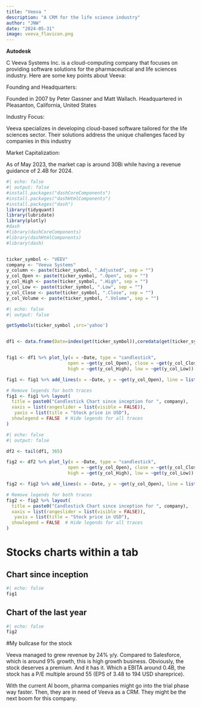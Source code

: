```yaml
---
title: "Veeva "
description: "A CRM for the life science industry"
author: "JNW"
date: "2024-05-31"
image: veeva_flavicon.png
---
```


**Autodesk**

C Veeva Systems Inc. is a cloud-computing company that focuses on providing software solutions for the pharmaceutical and life sciences industry. Here are some key points about Veeva:

Founding and Headquarters:

Founded in 2007 by Peter Gassner and Matt Wallach. Headquartered in Pleasanton, California, United States

Industry Focus:

Veeva specializes in developing cloud-based software tailored for the life sciences sector. Their solutions address the unique challenges faced by companies in this industry

Market Capitalization:

As of May 2023, the market cap is around 30Bi while having a revenue guidance of 2.4B for 2024.

```r
#| echo: false
#| output: false
#install.packages("dashCoreComponents")
#install.packages("dashHtmlComponents")
#install.packages("dash")
library(tidyquant)
library(lubridate)
library(plotly)
#dash
#library(dashCoreComponents)
#library(dashHtmlComponents)
#library(dash)


ticker_symbol <- "VEEV"
company <- "Veeva Systems"
y_column <- paste(ticker_symbol, ".Adjusted", sep = "")
y_col_Open <- paste(ticker_symbol, ".Open", sep = "")
y_col_High <- paste(ticker_symbol, ".High", sep = "")
y_col_Low <- paste(ticker_symbol, ".Low", sep = "")
y_col_Close <- paste(ticker_symbol, ".Close", sep = "")
y_col_Volume <- paste(ticker_symbol, ".Volume", sep = "")


```

```r
#| echo: false
#| output: false

getSymbols(ticker_symbol ,src='yahoo')


df1 <- data.frame(Date=index(get(ticker_symbol)),coredata(get(ticker_symbol)))


fig1 <- df1 %>% plot_ly(x = ~Date, type = "candlestick",
                       open = ~get(y_col_Open), close = ~get(y_col_Close),
                       high = ~get(y_col_High), low = ~get(y_col_Low)) 

fig1 <- fig1 %>% add_lines(x = ~Date, y = ~get(y_col_Open), line = list(color = 'black', width = 0.2), inherit = FALSE)

# Remove legends for both traces
fig1 <- fig1 %>% layout(
  title = paste0("Candlestick Chart since inception for ", company),
  xaxis = list(rangeslider = list(visible = FALSE)),
   yaxis = list(title = "Stock price in USD"),
  showlegend = FALSE  # Hide legends for all traces
)


```

```r
#| echo: false
#| output: false

df2 <- tail(df1, 365)

fig2 <- df2 %>% plot_ly(x = ~Date, type = "candlestick",
                       open = ~get(y_col_Open), close = ~get(y_col_Close),
                       high = ~get(y_col_High), low = ~get(y_col_Low)) 

fig2 <- fig2 %>% add_lines(x = ~Date, y = ~get(y_col_Open), line = list(color = 'black', width = 0.2), inherit = FALSE)

# Remove legends for both traces
fig2 <- fig2 %>% layout(
  title = paste0("Candlestick Chart since inception for ", company),
  xaxis = list(rangeslider = list(visible = FALSE)),
   yaxis = list(title = "Stock price in USD"),
  showlegend = FALSE  # Hide legends for all traces
)


```

# Stocks charts within a tab

::: nav-pills
::: panel-tabset
## Chart since inception

```r
#| echo: false
fig1
```

## Chart of the last year

```r
#| echo: false
fig2
```
:::
:::

#My bullcase for the stock

Veeva managed to grew revenue by 24% y/y. Compared to Salesforce, which is around 9% growth, this is high growth business. Obviously, the stock deserves a premium. And it has it. Which a EBITA around 0.4B, the stock has a P/E multiple around 55 (EPS of 3.48 to 194 USD shareprice).

With the current AI boom, pharma companies might go into the trial phase way faster. Then, they are in need of Veeva as a CRM. They might be the next boom for this company.

